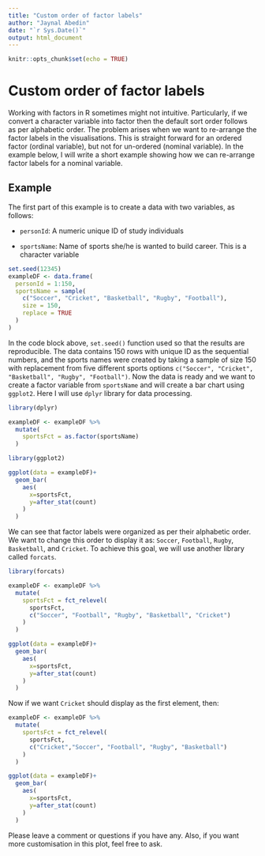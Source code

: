 ```yaml
---
title: "Custom order of factor labels"
author: "Jaynal Abedin"
date: "`r Sys.Date()`"
output: html_document
---
```


```r
knitr::opts_chunk$set(echo = TRUE)
```

# **Custom order of factor labels**

Working with factors in R sometimes might not intuitive. Particularly, if we convert a character variable into factor then the default sort order follows as per alphabetic order. The problem arises when we want to re-arrange the factor labels in the visualisations. This is straight forward for an ordered factor (ordinal variable), but not for un-ordered (nominal variable). In the example below, I will write a short example showing how we can re-arrange factor labels for a nominal variable.

## Example

The first part of this example is to create a data with two variables, as follows:

-   `personId`: A numeric unique ID of study individuals

-   `sportsName`: Name of sports she/he is wanted to build career. This is a character variable

```r
set.seed(12345)
exampleDF <- data.frame(
  personId = 1:150,
  sportsName = sample(
    c("Soccer", "Cricket", "Basketball", "Rugby", "Football"),
    size = 150,
    replace = TRUE
  )
)
```

In the code block above, `set.seed()` function used so that the results are reproducible. The data contains 150 rows with unique ID as the sequential numbers, and the sports names were created by taking a sample of size 150 with replacement from five different sports options `c("Soccer", "Cricket", "Basketball", "Rugby", "Football")`. Now the data is ready and we want to create a factor variable from `sportsName` and will create a bar chart using `ggplot2`. Here I will use `dplyr` library for data processing.

```r
library(dplyr)

exampleDF <- exampleDF %>%
  mutate(
    sportsFct = as.factor(sportsName)
  )

library(ggplot2)

ggplot(data = exampleDF)+
  geom_bar(
    aes(
      x=sportsFct,
      y=after_stat(count)
    )
  )
```

We can see that factor labels were organized as per their alphabetic order. We want to change this order to display it as: `Soccer`, `Football`, `Rugby`, `Basketball`, and `Cricket`. To achieve this goal, we will use another library called `forcats`.

```r
library(forcats)

exampleDF <- exampleDF %>%
  mutate(
    sportsFct = fct_relevel(
      sportsFct,
      c("Soccer", "Football", "Rugby", "Basketball", "Cricket")
    )
  )

ggplot(data = exampleDF)+
  geom_bar(
    aes(
      x=sportsFct,
      y=after_stat(count)
    )
  )
```

Now if we want `Cricket` should display as the first element, then:

```r
exampleDF <- exampleDF %>%
  mutate(
    sportsFct = fct_relevel(
      sportsFct,
      c("Cricket","Soccer", "Football", "Rugby", "Basketball")
    )
  )

ggplot(data = exampleDF)+
  geom_bar(
    aes(
      x=sportsFct,
      y=after_stat(count)
    )
  )
```

Please leave a comment or questions if you have any. Also, if you want more customisation in this plot, feel free to ask.

